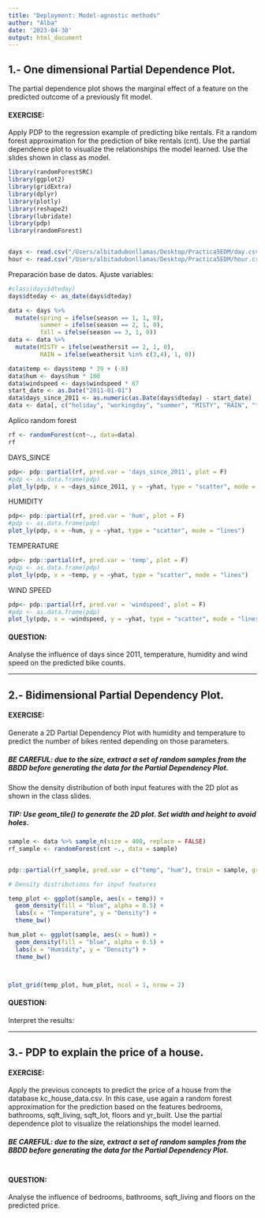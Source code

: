 ```yaml
---
title: "Deployment: Model-agnostic methods"
author: "Alba"
date: '2023-04-30'
output: html_document
---
```


## 1.- One dimensional Partial Dependence Plot.
The partial dependence plot shows the marginal effect of a feature on the predicted outcome of a previously fit model. 
 
#### EXERCISE:
Apply PDP to the regression example of predicting bike rentals. Fit a random forest approximation for the prediction of bike rentals (cnt). Use the partial dependence plot to visualize the relationships the model learned. Use the slides shown in class as model.  


```r
library(randomForestSRC)
library(ggplot2)
library(gridExtra)
library(dplyr)
library(plotly)
library(reshape2)
library(lubridate)
library(pdp)
library(randomForest)


days <- read.csv("/Users/albitadubonllamas/Desktop/Practica5EDM/day.csv", row.names = 1)
hour <- read.csv("/Users/albitadubonllamas/Desktop/Practica5EDM/hour.csv")
```


Preparación base de datos. Ajuste variables:

```r
#class(days$dteday)
days$dteday <- as_date(days$dteday)

data <- days %>% 
  mutate(spring = ifelse(season == 1, 1, 0),
         summer = ifelse(season == 2, 1, 0),
         fall = ifelse(season == 3, 1, 0))
data <- data %>% 
  mutate(MISTY = ifelse(weathersit == 2, 1, 0),
         RAIN = ifelse(weathersit %in% c(3,4), 1, 0))

data$temp <- days$temp * 39 + (-8)
data$hum <- days$hum * 100
data$windspeed <- days$windspeed * 67
start_date <- as.Date("2011-01-01")
data$days_since_2011 <- as.numeric(as.Date(days$dteday) - start_date)
data <- data[, c("holiday", "workingday", "summer", "MISTY", "RAIN", "temp", "fall", "hum", "windspeed", "days_since_2011", "cnt")]
```


Aplico random forest
```r
rf <- randomForest(cnt~., data=data)
rf
```

DAYS_SINCE

```r
pdp<- pdp::partial(rf, pred.var = 'days_since_2011', plot = F)
#pdp <- as.data.frame(pdp)
plot_ly(pdp, x = ~days_since_2011, y = ~yhat, type = "scatter", mode = "lines")
```


HUMIDITY

```r
pdp<- pdp::partial(rf, pred.var = 'hum', plot = F)
#pdp <- as.data.frame(pdp)
plot_ly(pdp, x = ~hum, y = ~yhat, type = "scatter", mode = "lines")
```

TEMPERATURE

```r
pdp<- pdp::partial(rf, pred.var = 'temp', plot = F)
#pdp <- as.data.frame(pdp)
plot_ly(pdp, x = ~temp, y = ~yhat, type = "scatter", mode = "lines")
```

WIND SPEED

```r
pdp<- pdp::partial(rf, pred.var = 'windspeed', plot = F)
#pdp <- as.data.frame(pdp)
plot_ly(pdp, x = ~windspeed, y = ~yhat, type = "scatter", mode = "lines")
```

#### QUESTION:
Analyse the influence of days since 2011, temperature, humidity and wind speed on the predicted bike counts.


-------------------------------------------------------------------------------

## 2.- Bidimensional Partial Dependency Plot.

#### EXERCISE:
Generate a 2D Partial Dependency Plot with humidity and temperature to predict the number of bikes rented depending on those parameters.

##### BE CAREFUL: due to the size, extract a set of random samples from the BBDD before generating the data for the Partial Dependency Plot. 

Show the density distribution of both input features with the 2D plot as shown in the class slides. 

##### TIP: Use geom_tile() to generate the 2D plot. Set width and height to avoid holes. 


```r

sample <- data %>% sample_n(size = 400, replace = FALSE)
rf_sample <- randomForest(cnt ~., data = sample)


pdp::partial(rf_sample, pred.var = c("temp", "hum"), train = sample, grid.resolution = 20, plot=T)
```

```r

# Density distributions for input features

temp_plot <- ggplot(sample, aes(x = temp)) + 
  geom_density(fill = "blue", alpha = 0.5) +
  labs(x = "Temperature", y = "Density") +
  theme_bw()

hum_plot <- ggplot(sample, aes(x = hum)) + 
  geom_density(fill = "blue", alpha = 0.5) +
  labs(x = "Humidity", y = "Density") +
  theme_bw()



plot_grid(temp_plot, hum_plot, ncol = 1, nrow = 2)

```


#### QUESTION:
Interpret the results:


-------------------------------------------------------------------------------


## 3.- PDP to explain the price of a house.

#### EXERCISE:
Apply the previous concepts to predict the price of a house from the database kc_house_data.csv. In this case, use again a random forest approximation for the prediction based on the features bedrooms, bathrooms, sqft_living, sqft_lot, floors and yr_built. Use the partial dependence plot to visualize the relationships the model learned.

##### BE CAREFUL: due to the size, extract a set of random samples from the BBDD before generating the data for the Partial Dependency Plot. 

```r

```


#### QUESTION:
Analyse the influence of bedrooms, bathrooms, sqft_living and floors on the predicted price.



